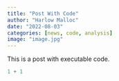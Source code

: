 ```yaml
---
title: "Post With Code"
author: "Harlow Malloc"
date: "2022-08-03"
categories: [news, code, analysis]
image: "image.jpg"
---
```


This is a post with executable code.

```r
1 + 1
```
